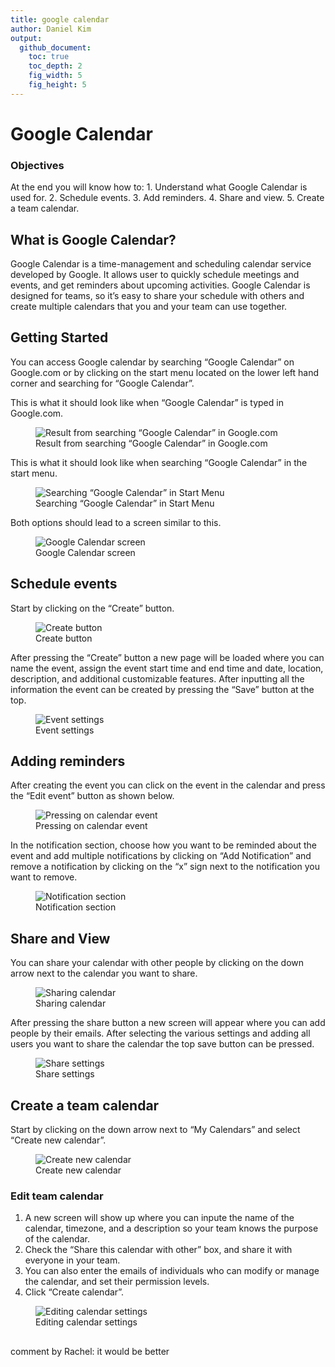 ```yaml
---
title: google calendar
author: Daniel Kim
output:
  github_document:
    toc: true
    toc_depth: 2
    fig_width: 5
    fig_height: 5
---
```


# Google Calendar

### Objectives
At the end you will know how to:
1. Understand what Google Calendar is used for.
2. Schedule events.
3. Add reminders.
4. Share and view.
5. Create a team calendar.

## What is Google Calendar?

Google Calendar is a time-management and scheduling calendar service developed by Google. It allows user to quickly schedule meetings and events, and get reminders about upcoming activities.
Google Calendar is designed for teams, so it’s easy to share your schedule with others and create multiple calendars that you and your team can use together.

## Getting Started

You can access Google calendar by searching "Google Calendar" on Google.com or by clicking on the start menu located on the lower left hand corner and searching for "Google Calendar".

This is what it should look like when "Google Calendar" is typed in Google.com.

![Result from searching "Google Calendar" in Google.com](https://cloud.githubusercontent.com/assets/19320775/26696913/662fe760-46de-11e7-993f-38dc2c5474b2.png)

This is what it should look like when searching "Google Calendar" in the start menu.

![Searching "Google Calendar" in Start Menu](https://cloud.githubusercontent.com/assets/19320775/26697215/32db7c52-46df-11e7-80fb-e3736e6739be.png)

Both options should lead to a screen similar to this.

![Google Calendar screen](https://cloud.githubusercontent.com/assets/19320775/26698856/85c6102a-46e5-11e7-80e7-bfe2b62f5e6c.png)

## Schedule events
Start by clicking on the "Create" button.

![Create button](https://cloud.githubusercontent.com/assets/19320775/26749773/d7fe7ad0-47df-11e7-854f-b1c6fa6e5a5f.png)

After pressing the "Create" button a new page will be loaded where you can name the event, assign the event start time and end time and date, location, description, and additional customizable features. After inputting all the information the event can be created by pressing the "Save" button at the top.

![Event settings](https://cloud.githubusercontent.com/assets/19320775/26749822/744b8008-47e1-11e7-89e1-cf5524f4eb07.png)

## Adding reminders
After creating the event you can click on the event in the calendar and press the "Edit event" button as shown below.

![Pressing on calendar event](https://cloud.githubusercontent.com/assets/19320775/26750070/b84c39ea-47e7-11e7-8494-cd11c9ae0bd3.png)

In the notification section, choose how you want to be reminded about the event and add multiple notifications by clicking on "Add Notification" and remove a notification by clicking on the "x" sign next to the notification you want to remove.

![Notification section](https://cloud.githubusercontent.com/assets/19320775/26750117/bf0e613a-47e8-11e7-9156-d7961fe9118c.png)

## Share and View
You can share your calendar with other people by clicking on the down arrow next to the calendar you want to share.

![Sharing calendar](https://cloud.githubusercontent.com/assets/19320775/26750143/9d14762c-47e9-11e7-9e02-96274a374b2d.png)

After pressing the share button a new screen will appear where you can add people by their emails. After selecting the various settings and adding all users you want to share the calendar the top save button can be pressed.

![Share settings](https://cloud.githubusercontent.com/assets/19320775/26750154/e0b82b44-47e9-11e7-8a33-c56a09474418.png)

## Create a team calendar
Start by clicking on the down arrow next to "My Calendars" and select "Create new calendar".

![Create new calendar](https://cloud.githubusercontent.com/assets/19320775/26750200/fc1984f4-47ea-11e7-8283-98177e7d2ee0.png)

### Edit team calendar
1. A new screen will show up where you can inpute the name of the calendar, timezone, and a description so your team knows the purpose of the calendar. 
2. Check the "Share this calendar with other" box, and share it with everyone in your team.
3. You can also enter the emails of individuals who can modify or manage the calendar, and set their permission levels.
4. Click "Create calendar".

![Editing calendar settings](https://cloud.githubusercontent.com/assets/19320775/26750257/ded990a4-47eb-11e7-89a4-d20755e611a3.png)

##
comment by Rachel: it would be better

